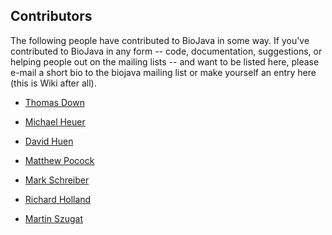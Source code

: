 == Contributors ==

The following people have contributed to BioJava in some way. If you've contributed to BioJava in any form -- code, documentation, suggestions, or helping people out on the mailing lists -- and want to be listed here, please e-mail a short bio to the biojava mailing list or make yourself an entry here (this is Wiki after all).

* [[Thomas Down|Thomas Down]]

* [[User:Heuermh|Michael Heuer]]

* [[User:David|David Huen]]

* [[User:Matthew|Matthew Pocock]]

* [[User:Mark|Mark Schreiber]]

* [[User:Rholland|Richard Holland]]

* [[User:Martin|Martin Szugat]]